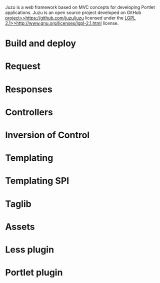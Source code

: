 
Juzu is a web framework based on MVC concepts for developing Portlet applications. Juzu is an
open source project developed on GitHub [[project>>https://github.com/juzu/juzu]] licensed under the
[[LGPL 2.1>>http://www.gnu.org/licenses/lgpl-2.1.html]] license.

= Build and deploy {{anchor id=builddeploy /}} =

{{include document=builddeploy.wiki/}}

= Request {{anchor id=request /}} =

{{include document=request.wiki/}}

= Responses {{anchor id=responses /}} =

{{include document=responses.wiki/}}

= Controllers {{anchor id=controllers /}} =

{{include document=controllers.wiki/}}

= Inversion of Control {{anchor id=ioc /}} =

{{include document=ioc.wiki/}}

= Templating {{anchor id=templating /}} =

{{include document=templating.wiki/}}

= Templating SPI {{anchor id=templatespi /}} =

{{include document=templatespi.wiki/}}

= Taglib {{anchor id=taglib /}} =

{{include document=taglib.wiki/}}

= Assets {{anchor id=assets /}} =

{{include document=assets.wiki/}}

= Less plugin {{anchor id=plugins_less /}} =

{{include document=plugins/less.wiki/}}

= Portlet plugin {{anchor id=plugins_portlet /}} =

{{include document=plugins/portlet.wiki/}}
